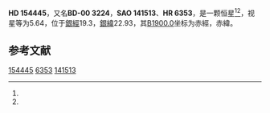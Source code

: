 {{Starbox begin
| name = HD 154445
}}
{{Starbox observe
| epoch = [[J2000.0|J2000.0]]
| constell = {{星座名待查}}<ref name=SIMBAD>{{cite web
 | url=http://simbad.u-strasbg.fr/simbad/sim-id?Ident=HR+6353
 | title =Pulsating variable Star
 | publisher=Centre de Données astronomiques de Strasbourg
 | work=SIMBAD
 | accessdate=2012-07-13}}</ref><ref name=DATA>{{cite web
 | url=http://vizier.u-strasbg.fr/viz-bin/VizieR-5?-out.add=.&-source=5050&-corr=PK=HR&-out.max=9999&HR=6353
 | title=VizieR Detailed Page
 | accessdate=2012-07-13
 | archive-date=2019-02-16
 | archive-url=https://web.archive.org/web/20190216090100/http://vizier.u-strasbg.fr/viz-bin/VizieR-5?-out.add=.&-source=5050&-corr=PK=HR&-out.max=9999&HR=6353
 | dead-url=no
 }}</ref>
| 星官 = 
| ra = {{RA|17|5|32.3}}<ref name=SIMBAD /><ref name=DATA />
| dec = {{DEC|-0|53|31}}<ref name=SIMBAD /><ref name=DATA />
| appmag_v = 5.64<ref name=SIMBAD /><ref name=DATA />
}}
{{Starbox character
| class = B1V<ref name=SIMBAD /><ref name=DATA />
| b-v = 0.16<ref name=SIMBAD /><ref name=DATA />
| u-b = -0.64<ref name=SIMBAD /><ref name=DATA />
| r-i = 0.05<ref name=SIMBAD /><ref name=DATA />
| variable = 
}}
{{Starbox astrometry
| radial_v = -0.64
| prop_mo_ra = 16
| parallax = 
| p_error = 
}}
{{Starbox catalog
| names =BD-00 3224，[[SAO星表|SAO]] 141513，[[HD星表|HD]] 154445，[[HR星表|HR]] 6353}}
{{Starbox reference |Simbad=HR+6353}}
{{Starbox end}}

'''HD 154445'''，又名'''BD-00 3224'''，'''SAO 141513'''、'''HR 6353'''，是一颗恒星<ref name=SIMBAD /><ref name=DATA />，视星等为5.64，位于[[銀道座標系|銀經]]19.3，[[銀道座標系|銀緯]]22.93，其[[B1900.0|B1900.0]]坐标为赤經{{RA|17|0|22.9}}，赤緯{{DEC|-0|22.93|18}}。

== 参考文献 ==
{{reflist}}

{{star-stub}}

[[Category:HD和HDE天體|154445]]
[[Category:HR天體|6353]]
[[Category:SAO天體|141513]]